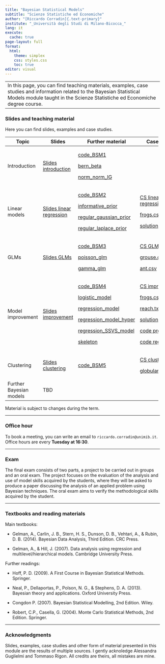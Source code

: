 ```yaml
---
title: "Bayesian Statistical Models"
subtitle: "Scienze Statistiche ed Economiche"
author: "[Riccardo Corradin]{.text-primary}"
institute: "_Università degli Studi di Milano-Bicocca_"
lang: it
execute:
  cache: true
page-layout: full
format:
  html:
    theme: simplex
    css: styles.css
    toc: true
editor: visual
---
```


|  |
|----|
| In this page, you can find teaching materials, examples, case studies and information related to the Bayesian Statistical Models module taught in the Scienze Statistiche ed Economiche degree course. |

### Slides and teaching material

Here you can find slides, examples and case studies.

+-------------------------+---------------------------------------------------+-------------------------------------------------------------+-------------------------------------------------------+
| Topic                   | Slides                                            | Further material                                            | Case studies                                          |
+=========================+===================================================+=============================================================+=======================================================+
| Introduction            | [Slides introduction](slides/intro.pdf)           | [code_BSM1](code/code_BSM1.R)                               |                                                       |
|                         |                                                   |                                                             |                                                       |
|                         |                                                   | [bern_beta](code/bernoulli_beta.stan)                       |                                                       |
|                         |                                                   |                                                             |                                                       |
|                         |                                                   | [norm_norm_IG](code/normal_normal_gamma.stan)               |                                                       |
+-------------------------+---------------------------------------------------+-------------------------------------------------------------+-------------------------------------------------------+
| Linear models           | [Slides linear regression](slides/linear_reg.pdf) | [code_BSM2](code/code_BSM2.R)                               | [CS linear regression](cs_files/CSfrogs.pdf)          |
|                         |                                                   |                                                             |                                                       |
|                         |                                                   | [informative_prior](code/regression_informative_prior.stan) | [frogs.csv](cs_files/frogs.csv)                       |
|                         |                                                   |                                                             |                                                       |
|                         |                                                   | [regular_gaussian_prior](code/regular_gaussian_prior.stan)  | [solution](code/CS_frogs.R)                           |
|                         |                                                   |                                                             |                                                       |
|                         |                                                   | [regular_laplace_prior](code/regular_laplace_prior.stan)    |                                                       |
+-------------------------+---------------------------------------------------+-------------------------------------------------------------+-------------------------------------------------------+
| GLMs                    | [Slides GLMs](slides/GLM.pdf)                     | [code_BSM3](code/code_BSM3.R)                               | [CS GLMM](cs_files/CSglm.pdf)                         |
|                         |                                                   |                                                             |                                                       |
|                         |                                                   | [poisson_glm](code/poisson_glm.stan)                        | [grouse.csv](cs_files/grouse.csv)                     |
|                         |                                                   |                                                             |                                                       |
|                         |                                                   | [gamma_glm](code/gamma_glm.stan)                            | [ant.csv](cs_files/ant.csv)                           |
+-------------------------+---------------------------------------------------+-------------------------------------------------------------+-------------------------------------------------------+
| Model improvement       | [Slides improvement](slides/improvement.pdf)      | [code_BSM4](code/code_BSM4.R)                               | [CS improvement](cs_files/CSimprovement.pdf)          |
|                         |                                                   |                                                             |                                                       |
|                         |                                                   | [logistic_model](code/logistic_model.stan)                  | [frogs.csv](cs_files/frogs.csv)                       |
|                         |                                                   |                                                             |                                                       |
|                         |                                                   | [regression_model](code/regression_model.stan)              | [reach.txt](cs_files/reach.txt)                       |
|                         |                                                   |                                                             |                                                       |
|                         |                                                   | [regression_model_hyper](code/regression_model_hyper.stan)  | [solution](cs_files/codice_CSimprovement.R)           |
|                         |                                                   |                                                             |                                                       |
|                         |                                                   | [regression_SSVS_model](code/regression_SSVS_model.stan)    | [code probit SpSl](cs_files/probit_SpSl.stan)         |
|                         |                                                   |                                                             |                                                       |
|                         |                                                   | [skeleton](code/skeleton4.R)                                | [code regression](cs_files/regression.stan)           |
+-------------------------+---------------------------------------------------+-------------------------------------------------------------+-------------------------------------------------------+
| Clustering              | [Slides clustering](slides/clustering.pdf)        | [code_BSM5](code/code_BSM5.R)                               | [CS clustering](cs_files/CSclustering.pdf)            |
|                         |                                                   |                                                             |                                                       |
|                         |                                                   |                                                             | [globular_cluster.txt](cs_files/globular_cluster.txt) |
+-------------------------+---------------------------------------------------+-------------------------------------------------------------+-------------------------------------------------------+
| Further Bayesian models | TBD                                               |                                                             |                                                       |
+-------------------------+---------------------------------------------------+-------------------------------------------------------------+-------------------------------------------------------+

Material is subject to changes during the term.

------------------------------------------------------------------------

### Office hour

To book a meeting, you can write an email to `riccardo.corradin@unimib.it`. Office hours are every **Tuesday at 16:30**.

------------------------------------------------------------------------

### Exam

The final exam consists of two parts, a project to be carried out in groups and an oral exam. The project focuses on the evaluation of the analysis and use of model skills acquired by the students, where they will be asked to produce a paper discussing the analysis of an applied problem using Bayesian techniques. The oral exam aims to verify the methodological skills acquired by the student.

------------------------------------------------------------------------

### Textbooks and reading materials

Main textbooks:

-   Gelman, A., Carlin, J. B., Stern, H. S., Dunson, D. B., Vehtari, A., & Rubin, D. B. (2014). Bayesian Data Analysis, Third Edition. CRC Press.

-   Gelman, A., & Hill, J. (2007). Data analysis using regression and multilevel/hierarchical models. Cambridge University Press.

Further readings:

-   Hoff, P. D. (2009). A First Course in Bayesian Statistical Methods. Springer.

-   Neal, P., Dellaportas, P., Polson, N. G., & Stephens, D. A. (2013). Bayesian theory and applications. Oxford University Press.

-   Congdon P. (2007). Bayesian Statistical Modelling, 2nd Edition. Wiley.

-   Robert, C.P., Casella, G. (2004). Monte Carlo Statistical Methods, 2nd Edition. Springer.

------------------------------------------------------------------------

### Acknowledgments

Slides, examples, case studies and other form of material presented in this module are the results of multiple sources. I gently acknoledge Alessandra Guglielmi and Tommaso Rigon. All credits are theirs, all mistakes are mine.
